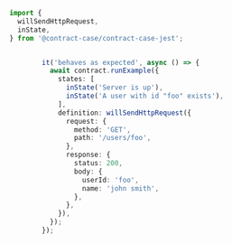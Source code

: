 ```ts
import {
  willSendHttpRequest,
  inState,
} from '@contract-case/contract-case-jest';


        it('behaves as expected', async () => {
          await contract.runExample({
            states: [
              inState('Server is up'),
              inState('A user with id "foo" exists'),
            ],
            definition: willSendHttpRequest({
              request: {
                method: 'GET',
                path: '/users/foo',
              },
              response: {
                status: 200,
                body: {
                  userId: 'foo',
                  name: 'john smith',
                },
              },
            }),
          });
        });
```

